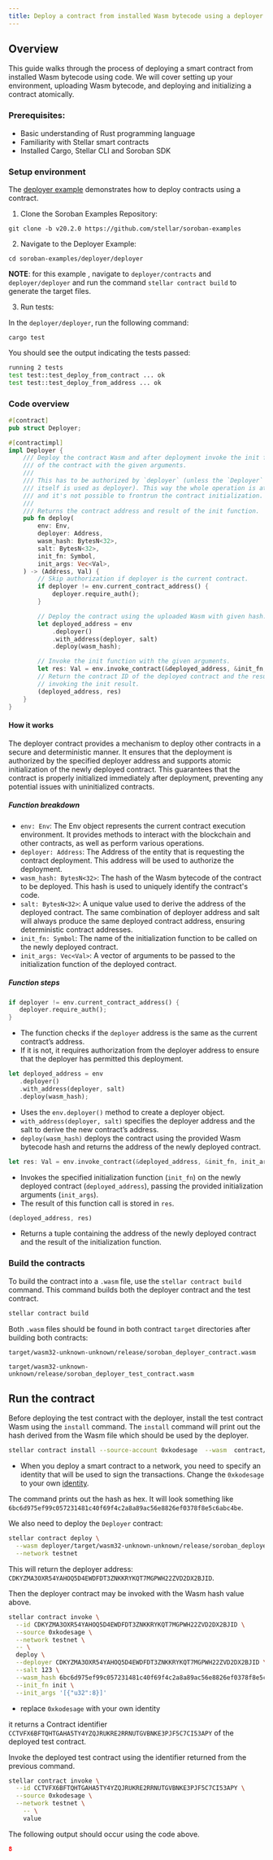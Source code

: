 ```yaml
---
title: Deploy a contract from installed Wasm bytecode using a deployer contract
---
```


<head>
  <title>
    Guide to Deploying a Contract from Installed Wasm Bytecode Using Code
  </title>
  <meta charSet="utf-8" />
  <meta
    property="og:title"
    content="Guide to Deploying a Contract from Installed Wasm Bytecode Using Code"
  />
  <meta
    property="og:description"
    content="Guide to Deploying a Contract from Installed Wasm Bytecode Using Code"
  />
</head>

## Overview

This guide walks through the process of deploying a smart contract from installed Wasm bytecode using code. We will cover setting up your environment, uploading Wasm bytecode, and deploying and initializing a contract atomically.

### Prerequisites:

- Basic understanding of Rust programming language
- Familiarity with Stellar smart contracts
- Installed Cargo, Stellar CLI and Soroban SDK

### Setup environment

The [deployer example](https://github.com/stellar/soroban-examples/tree/v20.0.0/deployer) demonstrates how to deploy contracts using a contract.

1. Clone the Soroban Examples Repository:

```
git clone -b v20.2.0 https://github.com/stellar/soroban-examples
```

2. Navigate to the Deployer Example:

```
cd soroban-examples/deployer/deployer
```

**NOTE**: for this example , navigate to `deployer/contracts` and `deployer/deployer` and run the command `stellar contract build` to generate the target files.

3. Run tests:

In the `deployer/deployer`, run the following command:

```
cargo test
```

You should see the output indicating the tests passed:

```bash
running 2 tests
test test::test_deploy_from_contract ... ok
test test::test_deploy_from_address ... ok

```

### Code overview

```rust title="deployer/deployer/src/lib.rs"
#[contract]
pub struct Deployer;

#[contractimpl]
impl Deployer {
    /// Deploy the contract Wasm and after deployment invoke the init function
    /// of the contract with the given arguments.
    ///
    /// This has to be authorized by `deployer` (unless the `Deployer` instance
    /// itself is used as deployer). This way the whole operation is atomic
    /// and it's not possible to frontrun the contract initialization.
    ///
    /// Returns the contract address and result of the init function.
    pub fn deploy(
        env: Env,
        deployer: Address,
        wasm_hash: BytesN<32>,
        salt: BytesN<32>,
        init_fn: Symbol,
        init_args: Vec<Val>,
    ) -> (Address, Val) {
        // Skip authorization if deployer is the current contract.
        if deployer != env.current_contract_address() {
            deployer.require_auth();
        }

        // Deploy the contract using the uploaded Wasm with given hash.
        let deployed_address = env
            .deployer()
            .with_address(deployer, salt)
            .deploy(wasm_hash);

        // Invoke the init function with the given arguments.
        let res: Val = env.invoke_contract(&deployed_address, &init_fn, init_args);
        // Return the contract ID of the deployed contract and the result of
        // invoking the init result.
        (deployed_address, res)
    }
}

```

#### How it works

The deployer contract provides a mechanism to deploy other contracts in a secure and deterministic manner. It ensures that the deployment is authorized by the specified deployer address and supports atomic initialization of the newly deployed contract. This guarantees that the contract is properly initialized immediately after deployment, preventing any potential issues with uninitialized contracts.

##### **Function breakdown**

- `env: Env`: The Env object represents the current contract execution environment. It provides methods to interact with the blockchain and other contracts, as well as perform various operations.
- `deployer: Address`: The Address of the entity that is requesting the contract deployment. This address will be used to authorize the deployment.
- `wasm_hash: BytesN<32>`: The hash of the Wasm bytecode of the contract to be deployed. This hash is used to uniquely identify the contract's code.
- `salt: BytesN<32>`: A unique value used to derive the address of the deployed contract. The same combination of deployer address and salt will always produce the same deployed contract address, ensuring deterministic contract addresses.
- `init_fn: Symbol`: The name of the initialization function to be called on the newly deployed contract.
- `init_args: Vec<Val>`: A vector of arguments to be passed to the initialization function of the deployed contract.

##### **Function steps**

```rust
if deployer != env.current_contract_address() {
   deployer.require_auth();
}
```

- The function checks if the `deployer` address is the same as the current contract’s address.
- If it is not, it requires authorization from the deployer address to ensure that the deployer has permitted this deployment.

```rust
let deployed_address = env
   .deployer()
   .with_address(deployer, salt)
   .deploy(wasm_hash);
```

- Uses the `env.deployer()` method to create a deployer object.
- `with_address(deployer, salt)` specifies the deployer address and the salt to derive the new contract’s address.
- `deploy(wasm_hash)` deploys the contract using the provided Wasm bytecode hash and returns the address of the newly deployed contract.

```rust
let res: Val = env.invoke_contract(&deployed_address, &init_fn, init_args);
```

- Invokes the specified initialization function (`init_fn`) on the newly deployed contract (`deployed_address`), passing the provided initialization arguments (`init_args`).
- The result of this function call is stored in `res`.

```rust
(deployed_address, res)
```

- Returns a tuple containing the address of the newly deployed contract and the result of the initialization function.

### Build the contracts

To build the contract into a `.wasm` file, use the `stellar contract build` command. This command builds both the deployer contract and the test contract.

```sh
stellar contract build
```

Both `.wasm` files should be found in both contract `target` directories after building both contracts:

```
target/wasm32-unknown-unknown/release/soroban_deployer_contract.wasm
```

```
target/wasm32-unknown-unknown/release/soroban_deployer_test_contract.wasm
```

## Run the contract

Before deploying the test contract with the deployer, install the test contract Wasm using the `install` command. The `install` command will print out the hash derived from the Wasm file which should be used by the deployer.

```sh
stellar contract install --source-account 0xkodesage  --wasm  contract/target/wasm32-unknown-unknown/release/soroban_deployer_test_contract.wasm --rpc-url https://soroban-testnet.stellar.org:443 --network-passphrase "Test SDF Network ; September 2015"   --network testnet
```

- When you deploy a smart contract to a network, you need to specify an identity that will be used to sign the transactions. Change the `0xkodesage` to your own [identity].

[identity]: ../../smart-contracts/getting-started/setup.mdx#configure-an-identity

The command prints out the hash as hex. It will look something like `6bc6d975ef99c057231481c40f69f4c2a8a89ac56e8826ef0378f8e5c6abc4be`.

We also need to deploy the `Deployer` contract:

```sh
stellar contract deploy \
  --wasm deployer/target/wasm32-unknown-unknown/release/soroban_deployer_contract.wasm  --source 0xkodesage  \
  --network testnet
```

This will return the deployer address: `CDKYZMA3OXR54YAHOQ5D4EWDFDT3ZNKKRYKQT7MGPWH22ZVD2DX2BJID`.

Then the deployer contract may be invoked with the Wasm hash value above.

```sh
stellar contract invoke \
  --id CDKYZMA3OXR54YAHOQ5D4EWDFDT3ZNKKRYKQT7MGPWH22ZVD2DX2BJID \
  --source 0xkodesage \
  --network testnet \
  -- \
  deploy \
  --deployer CDKYZMA3OXR54YAHOQ5D4EWDFDT3ZNKKRYKQT7MGPWH22ZVD2DX2BJID \
  --salt 123 \
  --wasm_hash 6bc6d975ef99c057231481c40f69f4c2a8a89ac56e8826ef0378f8e5c6abc4be \
  --init_fn init \
  --init_args '[{"u32":8}]'
```

- replace `0xkodesage` with your own identity

it returns a Contract identifier `CCTVFX6BFTQHTGAHA5TY4YZQJRUKRE2RRNUTGVBNKE3PJF5C7CI53APY` of the deployed test contract.

Invoke the deployed test contract using the identifier returned from the previous command.

```sh
stellar contract invoke \
  --id CCTVFX6BFTQHTGAHA5TY4YZQJRUKRE2RRNUTGVBNKE3PJF5C7CI53APY \
  --source 0xkodesage \
  --network testnet \
    -- \
    value
```

The following output should occur using the code above.

```json
8
```
